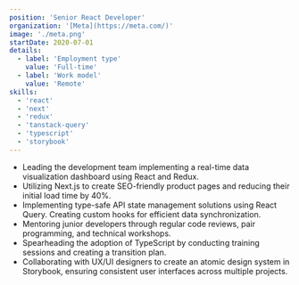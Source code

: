 ```yaml
---
position: 'Senior React Developer'
organization: '[Meta](https://meta.com/)'
image: './meta.png'
startDate: 2020-07-01
details:
  - label: 'Employment type'
    value: 'Full-time'
  - label: 'Work model'
    value: 'Remote'
skills:
  - 'react'
  - 'next'
  - 'redux'
  - 'tanstack-query'
  - 'typescript'
  - 'storybook'
---
```


- Leading the development team implementing a real-time data visualization dashboard using React and Redux.
- Utilizing Next.js to create SEO-friendly product pages and reducing their initial load time by 40%.
- Implementing type-safe API state management solutions using React Query. Creating custom hooks for efficient data synchronization.
- Mentoring junior developers through regular code reviews, pair programming, and technical workshops.
- Spearheading the adoption of TypeScript by conducting training sessions and creating a transition plan.
- Collaborating with UX/UI designers to create an atomic design system in Storybook, ensuring consistent user interfaces across multiple projects.
